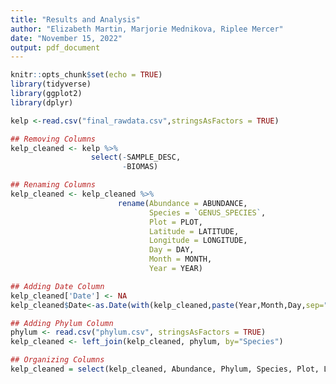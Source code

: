 ---
title: "Results and Analysis"
author: "Elizabeth Martin, Marjorie Mednikova, Riplee Mercer"
date: "November 15, 2022"
output: pdf_document
---

```{r setup, include=FALSE}
knitr::opts_chunk$set(echo = TRUE)
library(tidyverse)
library(ggplot2)
library(dplyr)
```

```{r data}
kelp <-read.csv("final_rawdata.csv",stringsAsFactors = TRUE)
```

```{r data cleaning}
## Removing Columns
kelp_cleaned <- kelp %>% 
                  select(-SAMPLE_DESC,
                         -BIOMAS)

## Renaming Columns
kelp_cleaned <- kelp_cleaned %>% 
                        rename(Abundance = ABUNDANCE, 
                               Species = `GENUS_SPECIES`,
                               Plot = PLOT,
                               Latitude = LATITUDE,
                               Longitude = LONGITUDE,
                               Day = DAY, 
                               Month = MONTH,
                               Year = YEAR) 

## Adding Date Column
kelp_cleaned['Date'] <- NA
kelp_cleaned$Date<-as.Date(with(kelp_cleaned,paste(Year,Month,Day,sep="-")),"%Y-%m-%d")

## Adding Phylum Column
phylum <- read.csv("phylum.csv", stringsAsFactors = TRUE)
kelp_cleaned <- left_join(kelp_cleaned, phylum, by="Species")

## Organizing Columns
kelp_cleaned = select(kelp_cleaned, Abundance, Phylum, Species, Plot, Latitude, Longitude, Date, Year, Month, Day)
```
